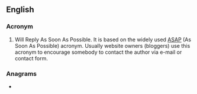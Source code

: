 ==English==

===Acronym===
{{rfc-header|Acronym}}
{{head|en|acronym}}

# Will Reply As Soon As Possible. It is based on the widely used [[ASAP]] (As Soon As Possible) acronym. Usually website owners (bloggers) use this acronym to encourage somebody to contact the author via e-mail or contact form.

===Anagrams===
* {{anagrams|en|Pawars}}
